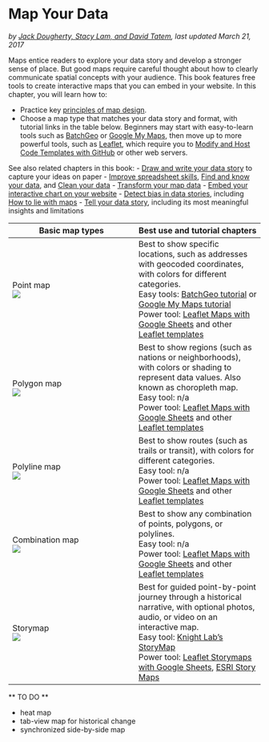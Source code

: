 # Map Your Data {#map}
*by [Jack Dougherty, Stacy Lam, and David Tatem](authors), last updated March 21, 2017*

Maps entice readers to explore your data story and develop a stronger sense of place. But good maps require careful thought about how to clearly communicate spatial concepts with your audience. This book features free tools to create interactive maps that you can embed in your website. In this chapter, you will learn how to:

- Practice key [principles of map design](map-design).
- Choose a map type that matches your data story and format, with tutorial links in the table below.
Beginners may start with easy-to-learn tools such as [BatchGeo](batchgeo) or [Google My Maps](mymaps), then move up to more powerful tools, such as [Leaflet](leaflet), which require you to [Modify and Host Code Templates with GitHub](github) or other web servers.  

See also related chapters in this book:
- [Draw and write your data story](draw) to capture your ideas on paper
- [Improve spreadsheet skills](spreadsheet), [Find and know your data](find), and [Clean your data](clean)
- [Transform your map data](transform)
- [Embed your interactive chart on your website](embed)
- [Detect bias in data stories](detect), including [How to lie with maps](how-to-lie-with-maps)
- [Tell your data story](story), including its most meaningful insights and limitations

| Basic map types | Best use and tutorial chapters |
| --- | --- |
| Point map        <br> ![](images/06-map/map-point.png) | Best to show specific locations, such as addresses with geocoded coordinates, with colors for different categories. <br>Easy tools: [BatchGeo tutorial](batchgeo) or [Google My Maps tutorial](mymaps)<br>Power tool: [Leaflet Maps with Google Sheets](leaflet-maps-with-google-sheets) and other [Leaflet templates](leaflet) |
| Polygon map      <br> ![](images/06-map/map-polygon.png) | Best to show regions (such as nations or neighborhoods), with colors or shading to represent data values. Also known as choropleth map. <br>Easy tool: n/a <br>Power tool: [Leaflet Maps with Google Sheets](leaflet-maps-with-google-sheets) and other [Leaflet templates](leaflet) |
| Polyline map     <br> ![](images/06-map/map-polyline.png) | Best to show routes (such as trails or transit), with colors for different categories. <br>Easy tool: n/a <br>Power tool: [Leaflet Maps with Google Sheets](leaflet-maps-with-google-sheets) and other [Leaflet templates](leaflet)|
| Combination map   <br> ![](images/06-map/map-point-polygon-polyline.png) | Best to show any combination of points, polygons, or polylines. <br>Easy tool: n/a <br>Power tool: [Leaflet Maps with Google Sheets](leaflet-maps-with-google-sheets) and other [Leaflet templates](leafletl)  |
| Storymap <br> ![](images/06-map/map-storymap.png) | Best for guided point-by-point journey through a historical narrative, with optional photos, audio, or video on an interactive map. <br> Easy tool: [Knight Lab's StoryMap](https://storymap.knightlab.com/) <br> Power tool: [Leaflet Storymaps with Google Sheets](leaflet-storymaps-with-google-sheets), [ESRI Story Maps](https://storymaps.arcgis.com/en/) |

** TO DO **

- heat map
- tab-view map for historical change
- synchronized side-by-side map
